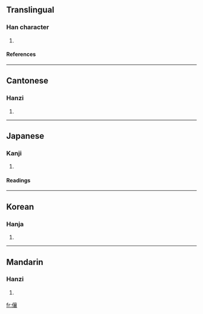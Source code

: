 ==Translingual==
===Han character===
{{Han char|rn=9|rad=人|as=17|sn=19|four=2023<sub>2</sub>|canj=人卜口女 (OYRV)}}
# {{defn|Han}}
====References====
{{Han ref|kx=0121.270|dkj=01297|dj=0256.130|hdz=10237.120|uh=5134|ud=20788|bh=F1EB|bd=61931}}
----
==Cantonese==
===Hanzi===
{{yue-hanzi|jyut=|y=yeung4}}
# {{defn|Cantonese}}
----
==Japanese==
===Kanji===
{{ja-kanji|grade=|rs=人17}}
# {{defn|Japanese}}
====Readings====
{{ja-readings|on=[[しょう]] (shō), [[そう]] (sō)|kun=[[よる]] (yoru), [[さまよう]] (samayou)}}
----
==Korean==
===Hanja===
{{ko-hanja|hangeul=상|rv=sang|mr=sang}}
# {{defn|Korean}}
----
==Mandarin==
===Hanzi===
{{cmn-hanzi|pin=[[ráng]] ([[rang2]])|wg=jang<sup>2</sup>}}
# {{defn|Mandarin}}

[[fr:儴]]